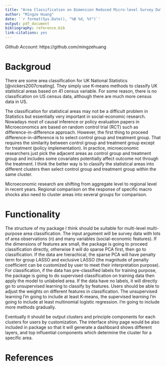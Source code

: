 ```yaml
---
title: "Area Classification on Dimension Reduced Micro-level Survey Data"
author: "Mingze Huang"
date: '`r format(Sys.Date(), "%B %d, %Y")`'
output: pdf_document
bibliography: reference.bib
link-citations: yes
---
```

*Github Account:* https://github.com/mingzehuang


# Backgroud
There are some area classification for UK National Statistics [@vickers2007creating]. They simply use K-means methods to classify UK statistical areas based on 41 census variable. For some reason, there is no classification on US census data, although there are much more census data in US.


The classification for statistical areas may not be a difficult problem in Statistics but essentially very important in social-economic research. Nowadays most of causal inference or policy evaluation papers in Microeconomics are based on random control trial (RCT) such as difference-in-difference approach. However, the first thing to proceed difference-in-difference is to select control group and treatment group. That requires the similarity between control group and treatment group except for treatment (policy implementation). In practice, microeconomic researchers just pick the adjacent areas as control group and treatment group and includes some covariates potentially affect outcome not through the treatment. I think the better way is to classify the statistical areas into different clusters then select control group and treatment group within the same cluster.


Microeconomic research are shifting from aggregate level to regional level in recent years. Regional comparison on the response of specific macro shocks also need to cluster areas into several groups for comparison.


# Functionality
The structure of my package I think should be suitable for multi-level multi-purpose area classification. The input argument will be survey data with lots of area observations (n) and many variables (social-economic features). If the dimensions of features are small, the package is going to proceed classification directly, otherwise it will do sparse PCA first, then go to classification. If the data are hierachical, the sparse PCA will have penalty term for group LASSO and exclusive LASSO (the magnitude of penalty coefficient can be customized by user to meet their interpretation purpose). For classification, if the data has pre-classified labels for training purpose, the package is going to do supervised classification on training data then apply the model to unlabeled area. If the data have no labels, it will directly go to unsupervised learning to classify by features. Users should be able to adjust the weights on different features in classification. The unsupervised learning I'm going to include at least K-means, the supervised learning I'm going to include at least multinomial logistic regression. I'm going to include more methods gradually.


Eventually it should be output clusters and principle components for each clusters for users by customization. The interface shiny page would be also included in package so that it will generate a dashboard shows different layers, and top influential components which determine the cluster for a specific area.


# References